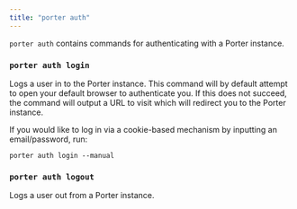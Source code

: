 ```yaml
---
title: "porter auth"
---
```


`porter auth` contains commands for authenticating with a Porter instance.

### `porter auth login`[](#porter-auth-login "Direct link to heading")

Logs a user in to the Porter instance. This command will by default attempt to open your default browser to authenticate you. If this does not succeed, the command will output a URL to visit which will redirect you to the Porter instance.

If you would like to log in via a cookie-based mechanism by inputting an email/password, run:

```
porter auth login --manual

```

### `porter auth logout`[](#porter-auth-logout "Direct link to heading")

Logs a user out from a Porter instance.